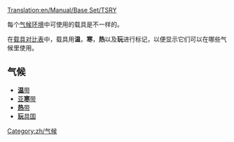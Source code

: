 [[Translation:en/Manual/Base Set/TSRY]]

每个[[zh/气候|气候环境]]中可使用的载具是不一样的。

在[[zh/载具对比表|载具对比表]]中，载具用'''温'''，'''寒'''，'''热'''以及'''玩'''进行标记，以便显示它们可以在哪些气候里使用。

==气候==

*[[zh/气候#wen-dai|'''温'''带]]
*[[zh/气候#ya-han-dai|亚'''寒'''带]]
*[[zh/气候#re-dai|'''热'''带]]
*[[zh/气候#wan-ju-guo|'''玩'''具国]]

[[Category:zh/气候]]